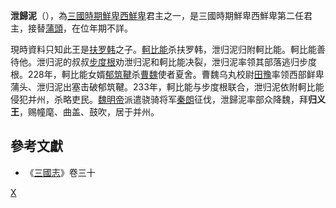 '''泄歸泥'''（{{bd|？||？||}}），為[[三國時期|三國時期]][[鮮卑|鮮卑]][[西鮮卑|西鮮卑]]君主之一，是三國時期鮮卑西鮮卑第二任君主，接替[[蒲頭|蒲頭]]，在位年期不詳。

現時資料只知此王是[[扶罗韩|扶罗韩]]之子。[[軻比能|軻比能]]杀扶罗韩，泄归泥归附軻比能。軻比能善待他。泄归泥的叔叔[[步度根|步度根]]劝泄归泥和軻比能决裂，泄归泥率领其部落逃归步度根。228年，軻比能女婿[[郁筑鞬|郁筑鞬]]杀[[曹魏|曹魏]]使者夏舍。曹魏乌丸校尉[[田豫|田豫]]率领西部鲜卑蒲头、泄归泥出塞击破郁筑鞬。233年，軻比能与步度根联合，泄归泥依附軻比能侵犯并州，杀略吏民。[[魏明帝|魏明帝]]派遣骁骑将军[[秦朗|秦朗]]征伐，泄歸泥率部众降魏，拜'''归义王'''，赐幢麾、曲盖、鼓吹，居于并州。
{{start box}}
{{s-before|[[蒲頭|蒲頭]]}}
{{s-title|[[三國|三國]][[西鮮卑|西鮮卑]][[君主|君主]]}}
{{s-after|—}}
{{end box}}

==參考文獻==
*《[[三國志|三國志]]》卷三十

[[Category:三国人|X]]